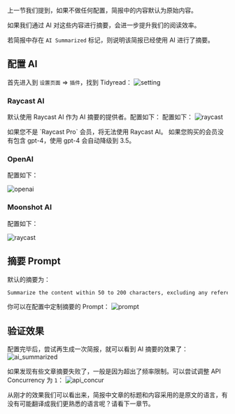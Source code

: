 
上一节我们提到，如果不做任何配置，简报中的内容默认为原始内容。

如果我们通过 AI 对这些内容进行摘要，会进一步提升我们的阅读效率。

若简报中存在 `AI Summarized` 标记，则说明该简报已经使用 AI 进行了摘要。

## 配置 AI

首先进入到 `设置页面` => `插件`，找到 Tidyread：
![setting](https://tidyread.s3.us-west-2.amazonaws.com/setting.png)

### Raycast AI

默认使用 Raycast AI 作为 AI 摘要的提供者。配置如下：
配置如下：
![raycast](https://tidyread.s3.us-west-2.amazonaws.com/raycast_config.png)

<Callout type="warning">
    如果您不是 `Raycast Pro` 会员，将无法使用 Raycast AI。
</Callout>
<Callout type="info">
    如果您购买的会员没有包含 gpt-4，使用 gpt-4 会自动降级到 3.5。
</Callout>

### OpenAI

配置如下：

![openai](https://tidyread.s3.us-west-2.amazonaws.com/openai_config.png)

### Moonshot AI

配置如下：

![raycast](https://tidyread.s3.us-west-2.amazonaws.com/moonshot_config.png)

## 摘要 Prompt

默认的摘要为：

```md copy
Summarize the content within 50 to 200 characters, excluding any references to author publicity and promotion. The summary should be straightforward and in {{lang}}.
```

你可以在配置中定制摘要的 Prompt：
![prompt](https://tidyread.s3.us-west-2.amazonaws.com/prompt_setting.png)

## 验证效果

配置完毕后，尝试再生成一次简报，就可以看到 AI 摘要的效果了：
![ai_summarized](https://tidyread.s3.us-west-2.amazonaws.com/digest_with_ai.png)

如果发现有些文章摘要失败了，一般是因为超出了频率限制。可以尝试调整 API Concurrency 为 `1`：
![api_concur](https://tidyread.s3.us-west-2.amazonaws.com/api_concur.png)

从刚才的效果我们可以看出来，简报中文章的标题和内容采用的是原文的语言，有没有可能翻译成我们更熟悉的语言呢？请看下一章节。
